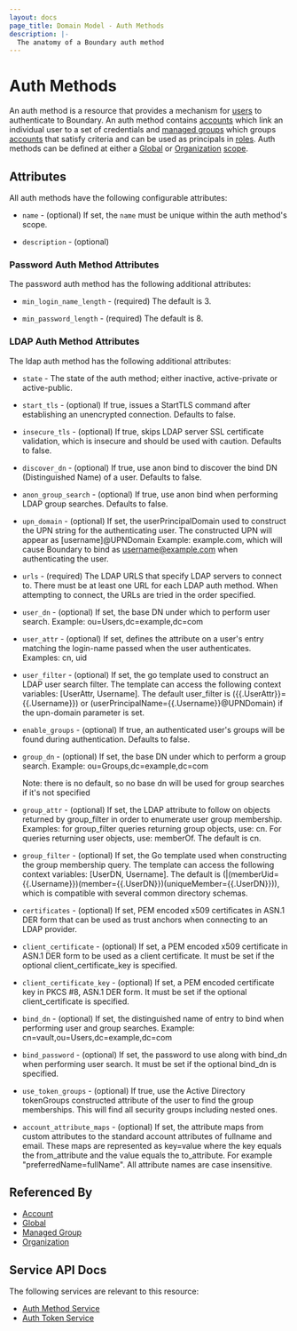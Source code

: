 ```yaml
---
layout: docs
page_title: Domain Model - Auth Methods
description: |-
  The anatomy of a Boundary auth method
---
```


# Auth Methods

An auth method is a resource that provides a mechanism for [users][] to
authenticate to Boundary. An auth method contains [accounts][] which link an
individual user to a set of credentials and [managed groups][] which groups
[accounts][] that satisfy criteria and can be used as principals in [roles][].
Auth methods can be defined at either a [Global][] or [Organization][]
[scope][].

## Attributes

All auth methods have the following configurable attributes:

- `name` - (optional)
  If set, the `name` must be unique within the auth method's scope.

- `description` - (optional)

### Password Auth Method Attributes

The password auth method has the following additional attributes:

- `min_login_name_length` - (required) The default is 3.

- `min_password_length` - (required) The default is 8.

### LDAP Auth Method Attributes

The ldap auth method has the following additional attributes:

- `state` - The state of the auth method; either inactive, active-private or
  active-public.

- `start_tls` - (optional) If true, issues a StartTLS command after establishing
  an unencrypted connection. Defaults to false.

- `insecure_tls` - (optional) If true, skips LDAP server SSL certificate
  validation, which is insecure and should be used with caution. Defaults to
  false. 

- `discover_dn` - (optional) If true, use anon bind to discover the bind DN
  (Distinguished Name) of a user. Defaults to false.

- `anon_group_search` - (optional) If true, use anon bind when performing LDAP
  group searches. Defaults to false.

- `upn_domain` - (optional) If set, the userPrincipalDomain used to construct
  the UPN string for the authenticating user. The constructed UPN will appear as 
  [username]@UPNDomain  Example: example.com, which will cause Boundary to
  bind as username@example.com when authenticating the user.

- `urls` - (required) The LDAP URLS that specify LDAP servers to connect to.
  There must be at least one URL for each LDAP auth method. When attempting to
  connect, the URLs are tried in the order specified. 

- `user_dn` - (optional) If set, the base DN under which to perform user
  search. Example: ou=Users,dc=example,dc=com

- `user_attr` - (optional) If set, defines the attribute on a user's entry 
  matching the login-name passed when the user authenticates.  Examples: cn, uid  

- `user_filter` - (optional) If set, the go template used to construct an LDAP
  user search filter. The template can access the following context variables:
  [UserAttr, Username]. The default user_filter is ({{.UserAttr}}={{.Username}})
  or (userPrincipalName={{.Username}}@UPNDomain) if the upn-domain parameter is
  set.

- `enable_groups` - (optional) If true, an authenticated user's groups will be
  found during authentication. Defaults to false.

- `group_dn` - (optional) If set, the base DN under which to perform a group
  search. Example: ou=Groups,dc=example,dc=com

  Note: there is no default, so no base dn will be used for group searches if
  it's not specified

- `group_attr` - (optional) If set, the LDAP attribute to follow on objects
  returned by group_filter in order to enumerate user group membership.
  Examples: for group_filter queries returning group objects, use: cn. For
  queries returning user objects, use: memberOf. The default is cn.

- `group_filter` - (optional) If set, the Go template used when constructing the
  group membership query. The template can access the following context
  variables: [UserDN, Username]. The default is
  (|(memberUid={{.Username}})(member={{.UserDN}})(uniqueMember={{.UserDN}})),
  which is compatible with several common directory schemas.

- `certificates` - (optional) If set, PEM encoded x509 certificates in ASN.1
  DER form that can be used as trust anchors when connecting to an LDAP
  provider. 

- `client_certificate` - (optional) If set, a PEM encoded x509 certificate in
  ASN.1 DER form to be used as a client certificate. It must be set if the
  optional client_certificate_key is specified.

- `client_certificate_key` - (optional) If set, a PEM encoded certificate key in
  PKCS #8, ASN.1 DER form. It must be set if the optional client_certificate is 
  specified.
  
- `bind_dn` - (optional) If set, the distinguished name of entry to bind when 
  performing user and group searches. Example:
  cn=vault,ou=Users,dc=example,dc=com 

- `bind_password` - (optional) If set, the password to use along with bind_dn
  when performing user search. It must be set if the optional bind_dn is
  specified. 

- `use_token_groups` - (optional) If true, use the Active Directory tokenGroups
  constructed attribute of the user to find the group memberships. This will
  find all security groups including nested ones.

- `account_attribute_maps` - (optional) If set, the attribute maps from custom
  attributes to the standard account attributes of fullname and email.  These
  maps are represented as key=value where the key equals the from_attribute and
  the value equals the to_attribute.  For example "preferredName=fullName".  All
  attribute names are case insensitive.
  

## Referenced By

- [Account][]
- [Global][]
- [Managed Group][]
- [Organization][]

[account]: /boundary/docs/concepts/domain-model/accounts
[accounts]: /boundary/docs/concepts/domain-model/accounts
[global]: /boundary/docs/concepts/domain-model/scopes#global
[managed group]: /boundary/docs/concepts/domain-model/managed-groups
[managed groups]: /boundary/docs/concepts/domain-model/managed-groups
[organization]: /boundary/docs/concepts/domain-model/scopes#organizations
[roles]: /boundary/docs/concepts/domain-model/roles
[scope]: /boundary/docs/concepts/domain-model/scopes
[users]: /boundary/docs/concepts/domain-model/users

## Service API Docs

The following services are relevant to this resource:

- [Auth Method Service](/boundary/api-docs/auth-method-service)
- [Auth Token Service](/boundary/api-docs/auth-token-service)
